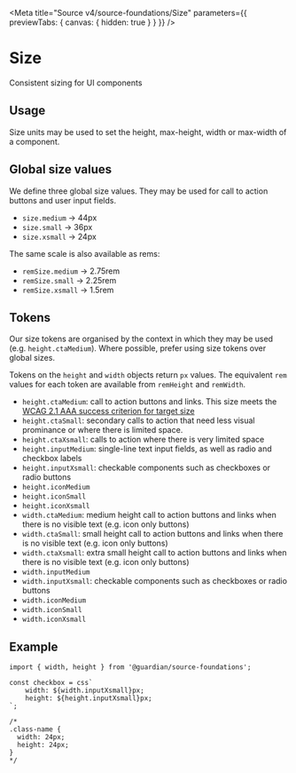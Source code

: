 
<Meta
	title="Source v4/source-foundations/Size"
	parameters={{ previewTabs: { canvas: { hidden: true } } }}
/>

# Size

Consistent sizing for UI components

## Usage

Size units may be used to set the height, max-height, width or max-width of a
component.

## Global size values

We define three global size values. They may be used for call to action buttons
and user input fields.

-   `size.medium` -> 44px
-   `size.small` -> 36px
-   `size.xsmall` -> 24px

The same scale is also available as rems:

-   `remSize.medium` -> 2.75rem
-   `remSize.small` -> 2.25rem
-   `remSize.xsmall` -> 1.5rem

## Tokens

Our size tokens are organised by the context in which they may be used (e.g.
`height.ctaMedium`). Where possible, prefer using size tokens over global sizes.

Tokens on the `height` and `width` objects return `px` values. The equivalent
`rem` values for each token are available from `remHeight` and `remWidth`.

-   `height.ctaMedium`: call to action buttons and links. This size
    meets the [WCAG 2.1 AAA success criterion for target size](https://www.w3.org/TR/WCAG21/#target-size)
-   `height.ctaSmall`: secondary calls to action that need less visual
    prominance or where there is limited space.
-   `height.ctaXsmall`: calls to action where there is very
    limited space
-   `height.inputMedium`: single-line text input fields, as well as
    radio and checkbox labels
-   `height.inputXsmall`: checkable components such as checkboxes or
    radio buttons
-   `height.iconMedium`
-   `height.iconSmall`
-   `height.iconXsmall`
-   `width.ctaMedium`: medium height call to action buttons and links when there is no visible text (e.g. icon only buttons)
-   `width.ctaSmall`: small height call to action buttons and links when
    there is no visible text (e.g. icon only buttons)
-   `width.ctaXsmall`: extra small height call to action buttons and
    links when there is no visible text (e.g. icon only buttons)
-   `width.inputMedium`
-   `width.inputXsmall`: checkable components such as checkboxes or
    radio buttons
-   `width.iconMedium`
-   `width.iconSmall`
-   `width.iconXsmall`

## Example

```tsx
import { width, height } from '@guardian/source-foundations';

const checkbox = css`
	width: ${width.inputXsmall}px;
	height: ${height.inputXsmall}px;
`;

/*
.class-name {
  width: 24px;
  height: 24px;
}
*/
```
